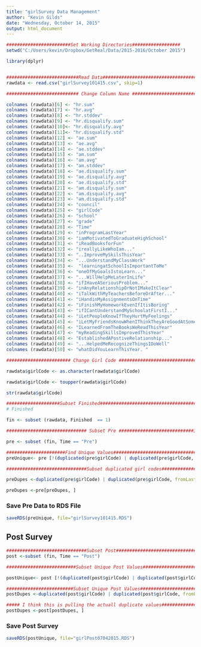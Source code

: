 ```yaml
---
title: "girlSurvey Data Management"
author: "Kevin Gilds"
date: "Wednesday, October 14, 2015"
output: html_document
---
```





```r
########################Set Working Directories##################
setwd("C:/Users/kevin/Dropbox/GetReal/Data/2015-2016/October 2015")

library(dplyr)


###########################Read Data#############################################
rawdata <- read.csv("girlSurvey101415.csv", skip=1)


```

```r

########################### Change Column Name #################################

colnames (rawdata)[6] <- "hr.sum"
colnames (rawdata)[7] <- "hr.avg"
colnames (rawdata)[8] <- "hr.stddev"
colnames (rawdata)[9] <- "hr.disqualify.sum"
colnames (rawdata)[10]<- "hr.disqualify.avg"
colnames (rawdata)[11]<- "hr.disqualify.std"
colnames (rawdata)[12] <- "ae.sum"
colnames (rawdata)[13] <- "ae.avg"
colnames (rawdata)[14] <- "ae.stddev"
colnames (rawdata)[15] <- "am.sum"
colnames (rawdata)[16] <- "am.avg"
colnames (rawdata)[17] <- "am.stddev"
colnames (rawdata)[18] <- "ae.disqualify.sum"
colnames (rawdata)[19] <- "ae.disqualify.avg"
colnames (rawdata)[20] <- "ae.disqualify.std"
colnames (rawdata)[21] <- "am.disqualify.sum"
colnames (rawdata)[22] <- "am.disqualify.avg"
colnames (rawdata)[23] <- "am.disqualify.std"
colnames (rawdata)[24] <- "council"
colnames (rawdata)[25] <- "girlCode"
colnames (rawdata)[26] <- "school"
colnames (rawdata)[27] <- "grade"
colnames (rawdata)[28] <- "Time"
colnames (rawdata)[29] <- "inProgramLastYear"
colnames (rawdata)[30] <- "iamMotivatedToGraduateHighSchool"
colnames (rawdata)[31] <- "iReadBooksforFun"
colnames (rawdata)[32] <- "ireallyLikeWhoIam..."
colnames (rawdata)[33] <- "..ImproveMySkilsThisYear"
colnames (rawdata)[34] <- "...UnderstandMyClassWork"
colnames (rawdata)[35] <-  "learningatSchoolIsImportantToMe"
colnames (rawdata)[36] <- "oneOfMyGoalsIstoLearn..."
colnames (rawdata)[37] <- "...WillHelpMeLaterInLife"
colnames (rawdata)[38] <- "ifIHaveASeriousProblem..."
colnames (rawdata)[39] <- "inAnyRelationshipOrNotIMakeItClear"
colnames (rawdata)[40] <- "iTalkWithMyTeachersBeforeOrAfter..."
colnames (rawdata)[41] <- "iHandinMyAssignmentsOnTime"
colnames (rawdata)[42] <- "iFinishMyHomeworkEvenIfItisBoring"
colnames (rawdata)[43] <- "ifICantUnderstandMySchoolatFirstI..."
colnames (rawdata)[44] <- "iLetPeopleKnowIfTheyHurtMyFeelings"
colnames (rawdata)[45] <- "iLetMyFriendsKnowWhenIThinkTheyAreGoodAtSomething"
colnames (rawdata)[46] <- "ILearnedFromTheBooksWeReadThisYear"
colnames (rawdata)[47] <- "myReadingSkillsImprovedThisYear"
colnames (rawdata)[48] <- "EstablishedAPostiveRelationship..."
colnames (rawdata)[49] <- "...HelpedMeRecognizeThingsIDoWell"
colnames (rawdata)[50] <- "whatDidYouLearnThisYear. "


```



```r

######################## Change Girl Code #################################

rawdata$girlCode <- as.character(rawdata$girlCode)

rawdata$girlCode <- toupper(rawdata$girlCode)

str(rawdata$girlCode)


```




```r

####################Subset Finished#####################################
# Finished 

fin <- subset (rawdata, Finished  == 1)


```


```r

############################## Subset Pre ############################3

pre <- subset (fin, Time == "Pre")


```


```r

######################Find Unique Values################################################
preUnique<- pre [!(duplicated(pre$girlCode) | duplicated(pre$girlCode, fromLast = TRUE)), ]


```



```r
##############################Subset duplicated girl codes##################

preDupes <-duplicated(pre$girlCode) | duplicated(pre$girlCode, fromLast=TRUE)

preDupes <-pre[preDupes, ]


```


### Save Pre Data to RDS File
```r
saveRDS(preUnique, file="girlSurvey101415.RDS")


```



## Post Survey 

```r
##############################Subset Post###############################
post <-subset (fin, Time == "Post")


```


```r
##########################Subset Unique Post Values####################

postUnique<- post [!(duplicated(post$girlCode) | duplicated(post$girlCode, fromLast = TRUE)), ]


```


```r

#########################Subset Unique Post Values######################
postDupes <-duplicated(post$girlCode) | duplicated(post$girlCode, fromLast=TRUE)

##### I think this is pulling the actuall duplicate values####################
postDupes <-post[postDupes, ]


```


### Save Post Survey 
```r
saveRDS(postUnique, file="girlPost07042015.RDS")



```

